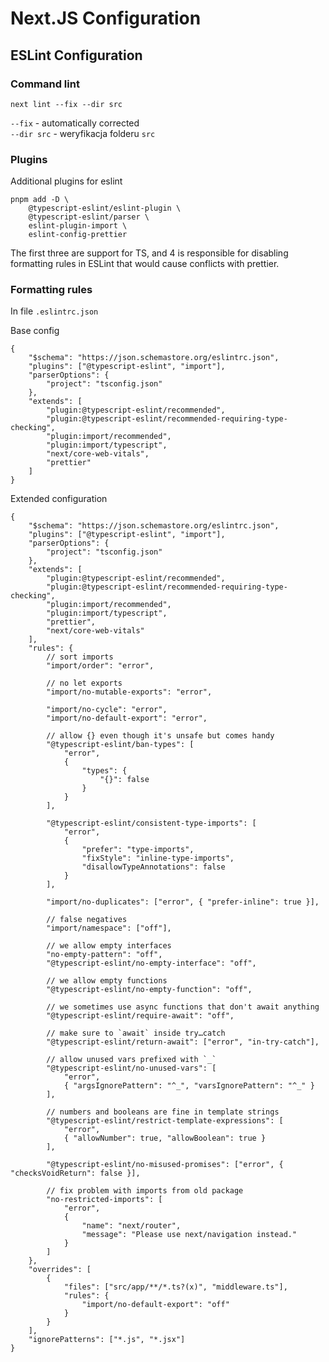 # Next.JS Configuration

## ESLint Configuration

### Command lint

`next lint --fix --dir src`

`--fix` - automatically corrected \
`--dir src` - weryfikacja folderu `src`

### Plugins

Additional plugins for eslint

```
pnpm add -D \
	@typescript-eslint/eslint-plugin \
	@typescript-eslint/parser \
	eslint-plugin-import \
	eslint-config-prettier
```

The first three are support for TS, and 4 is responsible for disabling formatting rules in ESLint that would cause conflicts with prettier.

### Formatting rules

In file `.eslintrc.json`

Base config
```
{
	"$schema": "https://json.schemastore.org/eslintrc.json",
	"plugins": ["@typescript-eslint", "import"],
	"parserOptions": {
		"project": "tsconfig.json"
	},
	"extends": [
		"plugin:@typescript-eslint/recommended",
		"plugin:@typescript-eslint/recommended-requiring-type-checking",
		"plugin:import/recommended",
		"plugin:import/typescript",
		"next/core-web-vitals",
		"prettier"
	]
}
```

Extended configuration
```
{
	"$schema": "https://json.schemastore.org/eslintrc.json",
	"plugins": ["@typescript-eslint", "import"],
	"parserOptions": {
		"project": "tsconfig.json"
	},
	"extends": [
		"plugin:@typescript-eslint/recommended",
		"plugin:@typescript-eslint/recommended-requiring-type-checking",
		"plugin:import/recommended",
		"plugin:import/typescript",
		"prettier",
		"next/core-web-vitals"
	],
	"rules": {
		// sort imports
		"import/order": "error",

		// no let exports
		"import/no-mutable-exports": "error",

		"import/no-cycle": "error",
		"import/no-default-export": "error",

		// allow {} even though it's unsafe but comes handy
		"@typescript-eslint/ban-types": [
			"error",
			{
				"types": {
					"{}": false
				}
			}
		],

		"@typescript-eslint/consistent-type-imports": [
			"error",
			{
				"prefer": "type-imports",
				"fixStyle": "inline-type-imports",
				"disallowTypeAnnotations": false
			}
		],

		"import/no-duplicates": ["error", { "prefer-inline": true }],

		// false negatives
		"import/namespace": ["off"],

		// we allow empty interfaces
		"no-empty-pattern": "off",
		"@typescript-eslint/no-empty-interface": "off",

		// we allow empty functions
		"@typescript-eslint/no-empty-function": "off",

		// we sometimes use async functions that don't await anything
		"@typescript-eslint/require-await": "off",

		// make sure to `await` inside try…catch
		"@typescript-eslint/return-await": ["error", "in-try-catch"],

		// allow unused vars prefixed with `_`
		"@typescript-eslint/no-unused-vars": [
			"error",
			{ "argsIgnorePattern": "^_", "varsIgnorePattern": "^_" }
		],

		// numbers and booleans are fine in template strings
		"@typescript-eslint/restrict-template-expressions": [
			"error",
			{ "allowNumber": true, "allowBoolean": true }
		],

		"@typescript-eslint/no-misused-promises": ["error", { "checksVoidReturn": false }],

        // fix problem with imports from old package
		"no-restricted-imports": [
			"error",
			{
				"name": "next/router",
				"message": "Please use next/navigation instead."
			}
		]
	},
	"overrides": [
		{
			"files": ["src/app/**/*.ts?(x)", "middleware.ts"],
			"rules": {
				"import/no-default-export": "off"
			}
		}
	],
	"ignorePatterns": ["*.js", "*.jsx"]
}
```
